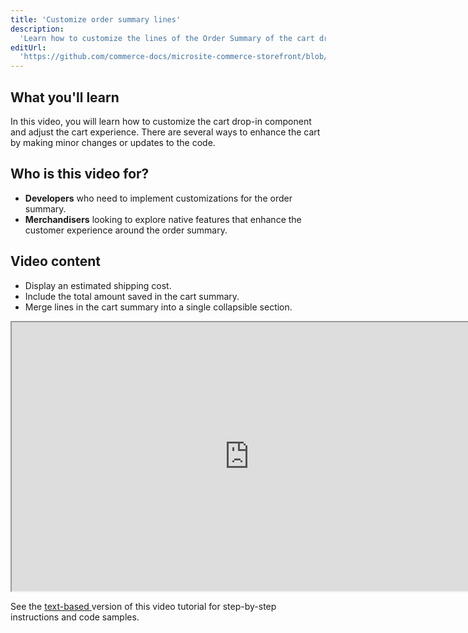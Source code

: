 ```yaml
---
title: 'Customize order summary lines'
description:
  'Learn how to customize the lines of the Order Summary of the cart drop-in component.'
editUrl:
  'https://github.com/commerce-docs/microsite-commerce-storefront/blob/api-playground/src/pages/videos/customize-cart.astro'
---
```



  <h2>What you'll learn</h2>

  <p>
    In this video, you will learn how to customize the cart drop-in component and adjust the cart
    experience. There are several ways to enhance the cart by making minor changes or updates to the
    code.
  </p>

  <h2>Who is this video for?</h2>

  <ul>
    <li><strong>Developers</strong> who need to implement customizations for the order summary.</li>
    <li>
      <strong>Merchandisers</strong> looking to explore native features that enhance the customer experience
      around the order summary.
    </li>
  </ul>

  <h2>Video content</h2>

  <ul>
    <li>Display an estimated shipping cost.</li>
    <li>Include the total amount saved in the cart summary.</li>
    <li>Merge lines in the cart summary into a single collapsible section.</li>
  </ul>

  <p>
    <iframe
      width="760"
      height="430"
      src="https://video.tv.adobe.com/v/3441185?learn=on"
      allow="accelerometer; autoplay; clipboard-write; encrypted-media; gyroscope; picture-in-picture"
      allowfullscreen></iframe>
  </p>

  <div style="max-width: 760px;">
    <Aside type="note" title="Looking for the documentation?">
      See the <a
        href="https://experienceleague.adobe.com/developer/commerce/storefront/dropins/cart/tutorials/order-summary-lines/">
        text-based
        </a> version of this video tutorial for step-by-step instructions and code samples.
    </Aside>
  </div>

